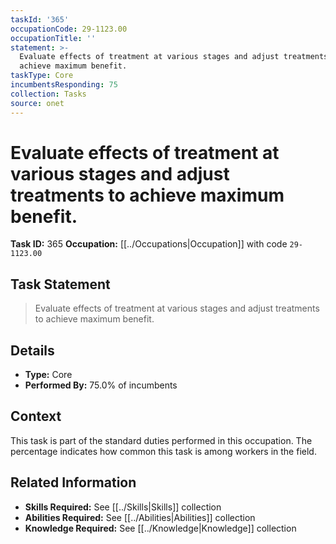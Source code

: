 ```yaml
---
taskId: '365'
occupationCode: 29-1123.00
occupationTitle: ''
statement: >-
  Evaluate effects of treatment at various stages and adjust treatments to
  achieve maximum benefit.
taskType: Core
incumbentsResponding: 75
collection: Tasks
source: onet
---
```

# Evaluate effects of treatment at various stages and adjust treatments to achieve maximum benefit.

**Task ID:** 365
**Occupation:** [[../Occupations|Occupation]] with code `29-1123.00`

## Task Statement

> Evaluate effects of treatment at various stages and adjust treatments to achieve maximum benefit.

## Details

- **Type:** Core
- **Performed By:** 75.0% of incumbents

## Context

This task is part of the standard duties performed in this occupation. The percentage indicates how common this task is among workers in the field.

## Related Information

- **Skills Required:** See [[../Skills|Skills]] collection
- **Abilities Required:** See [[../Abilities|Abilities]] collection
- **Knowledge Required:** See [[../Knowledge|Knowledge]] collection
